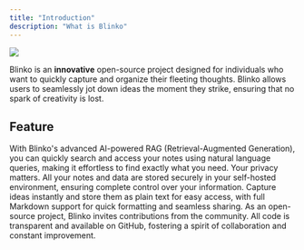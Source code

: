 ```yaml
---
title: "Introduction"
description: "What is Blinko"
---
```


![](image.png)

Blinko is an **innovative** open-source project designed for individuals who want to quickly capture and organize their fleeting thoughts. Blinko allows users to seamlessly jot down ideas the moment they strike, ensuring that no spark of creativity is lost.

## Feature

<CardGroup cols="2">
  <Card title="AI-Enhanced Note Retrieval " icon="microchip-ai">
    With Blinko's advanced AI-powered RAG (Retrieval-Augmented Generation), you can quickly search and access your notes using natural language queries, making it effortless to find exactly what you need.
  </Card>

  <Card title="Data Ownership" icon="binary-lock">
    Your privacy matters. All your notes and data are stored securely in your self-hosted environment, ensuring complete control over your information.
  </Card>

  <Card title="Efficient and Fast " icon="rocket-launch">
    Capture ideas instantly and store them as plain text for easy access, with full Markdown support for quick formatting and seamless sharing.
  </Card>

  <Card title="Open for Collaboration" icon="github">
    As an open-source project, Blinko invites contributions from the community. All code is transparent and available on GitHub, fostering a spirit of collaboration and constant improvement.
  </Card>
</CardGroup>